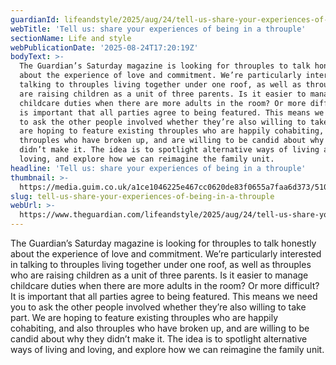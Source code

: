 ```yaml
---
guardianId: lifeandstyle/2025/aug/24/tell-us-share-your-experiences-of-being-in-a-throuple
webTitle: 'Tell us: share your experiences of being in a throuple'
sectionName: Life and style
webPublicationDate: '2025-08-24T17:20:19Z'
bodyText: >-
  The Guardian’s Saturday magazine is looking for throuples to talk honestly
  about the experience of love and commitment. We’re particularly interested in
  talking to throuples living together under one roof, as well as throuples who
  are raising children as a unit of three parents. Is it easier to manage
  childcare duties when there are more adults in the room? Or more difficult? It
  is important that all parties agree to being featured. This means we need you
  to ask the other people involved whether they’re also willing to take part. We
  are hoping to feature existing throuples who are happily cohabiting, and also
  throuples who have broken up, and are willing to be candid about why they
  didn’t make it. The idea is to spotlight alternative ways of living and
  loving, and explore how we can reimagine the family unit.
headline: 'Tell us: share your experiences of being in a throuple'
thumbnail: >-
  https://media.guim.co.uk/a1ce1046225e467cc0620de83f0655a7faa6d373/510_92_6534_5226/500.jpg
slug: tell-us-share-your-experiences-of-being-in-a-throuple
webUrl: >-
  https://www.theguardian.com/lifeandstyle/2025/aug/24/tell-us-share-your-experiences-of-being-in-a-throuple
---
```

The Guardian’s Saturday magazine is looking for throuples to talk honestly about the experience of love and commitment. We’re particularly interested in talking to throuples living together under one roof, as well as throuples who are raising children as a unit of three parents. Is it easier to manage childcare duties when there are more adults in the room? Or more difficult? It is important that all parties agree to being featured. This means we need you to ask the other people involved whether they’re also willing to take part. We are hoping to feature existing throuples who are happily cohabiting, and also throuples who have broken up, and are willing to be candid about why they didn’t make it. The idea is to spotlight alternative ways of living and loving, and explore how we can reimagine the family unit.
